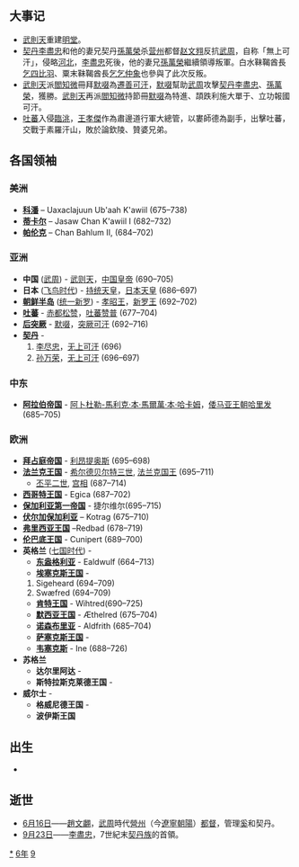 {{yearTOC|696|武周'''[[萬歲登封|萬歲登封]]二年'''，'''[[萬歲通天|萬歲通天]]元年'''}}

== 大事记 ==
*[[武則天|武則天]]重建[[明堂|明堂]]。
*[[契丹|契丹]][[李盡忠|李盡忠]]和他的妻兄契丹[[孫萬榮|孫萬榮]]杀[[营州|营州]]都督[[赵文翙|赵文翙]]反抗[[武周|武周]]，自称「無上可汗」，侵略[[河北|河北]]，[[李盡忠|李盡忠]]死後，他的妻兄[[孫萬榮|孫萬榮]]繼續領導叛軍。白水靺鞨酋長[[乞四比羽|乞四比羽]]、粟末靺鞨酋長[[乞乞仲象|乞乞仲象]]也參與了此次反叛。
*[[武則天|武則天]]派[[閻知微|閻知微]]冊拜[[默啜|默啜]]為[[遷善可汗|遷善可汗]]，[[默啜|默啜]]幫助[[武周|武周]]攻擊[[契丹|契丹]][[李盡忠|李盡忠]]、[[孫萬榮|孫萬榮]]，獲勝。[[武則天|武則天]]再派[[閻知微|閻知微]]持節冊[[默啜|默啜]]為特進、頡跌利施大單于、立功報國可汗。
*[[吐蕃|吐蕃]]入侵[[臨洮|臨洮]]，[[王孝傑|王孝傑]]作為肅邊道行軍大總管，以婁師德為副手，出擊吐蕃，交戰于素羅汗山，敗於論欽陵、贊婆兄弟。

== 各国领袖 ==
=== 美洲 ===
*'''[[科潘|科潘]]''' – Uaxaclajuun Ub'aah K'awiil (675–738)
*'''[[蒂卡尔|蒂卡尔]]''' – Jasaw Chan K'awiil I (682–732)
*'''[[帕伦克|帕伦克]]''' – Chan Bahlum II, (684–702)
===亚洲===
*'''中国''' ([[武周|武周]]) - [[武则天|武则天]]，[[中国皇帝|中国皇帝]] (690–705)
*'''日本''' ([[飞鸟时代|飞鸟时代]]) - [[持统天皇|持统天皇]]，[[日本天皇|日本天皇]] (686–697)
*'''[[朝鲜半岛|朝鲜半岛]]''' ([[统一新罗|统一新罗]]) - [[孝昭王|孝昭王]]，[[新罗君主列表|新罗王]] (692–702)
*'''[[吐蕃|吐蕃]]''' - [[赤都松赞|赤都松赞]]，[[吐蕃君主列表|吐蕃赞普]] (677–704)
*'''[[后突厥|后突厥]]''' - [[默啜|默啜]]，[[突厥可汗列表|突厥可汗]] (692–716)
*'''[[契丹|契丹]]''' - 
*#[[李尽忠|李尽忠]]，[[辽朝君主列表|无上可汗]] (696)
*#[[孙万荣|孙万荣]]，[[辽朝君主列表|无上可汗]] (696–697)
===中东===
*'''[[阿拉伯帝国|阿拉伯帝国]]''' - [[阿卜杜勒-馬利克·本·馬爾萬·本·哈卡姆|阿卜杜勒-馬利克·本·馬爾萬·本·哈卡姆]]，[[倭马亚王朝|倭马亚王朝]][[哈里发|哈里发]] (685–705)
===欧洲===
*'''[[拜占庭帝国|拜占庭帝国]]''' - [[利昂提奥斯|利昂提奥斯]] (695–698)
*'''[[法兰克王国|法兰克王国]]''' - [[希尔德贝尔特三世|希尔德贝尔特三世]], [[法兰克国王|法兰克国王]] (695–711)
**[[丕平二世|丕平二世]], [[宫相|宫相]] (687–714)
*'''[[西哥特王国|西哥特王国]]''' - Egica (687–702)
*'''[[保加利亚第一帝国|保加利亚第一帝国]]''' - 捷尔维尔(695–715)
*'''[[伏尔加保加利亚|伏尔加保加利亚]]''' – Kotrag (675–710)
*'''[[弗里西亚王国|弗里西亚王国]]''' –Redbad (678–719)
*'''[[伦巴底人|伦巴底王国]]''' - Cunipert (689–700)
*'''英格兰''' ([[七国时代|七国时代]]) - 
**'''[[东盎格利亚|东盎格利亚]]''' - Ealdwulf (664–713)
**'''[[埃塞克斯王国|埃塞克斯王国]]''' - 
*#Sigeheard (694–709)
*#Swæfred (694–709)
**'''[[肯特王国|肯特王国]]''' - Wihtred(690–725)
**'''[[默西亚王国|默西亚王国]]''' - Æthelred (675–704)
**'''[[诺森布里亚|诺森布里亚]]''' - Aldfrith (685–704)
**'''[[萨塞克斯王国|萨塞克斯王国]]''' - 
**'''[[韦塞克斯|韦塞克斯]]''' - Ine (688–726)
*'''苏格兰'''
**'''达尔里阿达''' - 
**'''斯特拉斯克莱德王国''' - 
*'''威尔士''' -
**'''格威尼德王国''' - 
**'''波伊斯王国'''

== 出生 ==
*

== 逝世 ==
{{Wikisource year mention}}
*[[6月16日|6月16日]]——[[趙文翽|趙文翽]]，[[武周|武周]]時代[[營州|營州]]（今[[遼寧|遼寧]][[朝阳市|朝陽]]）[[都督|都督]]，管理[[奚|奚]]和契丹。
*[[9月23日|9月23日]]——[[李盡忠|李盡忠]]，7世紀末[[契丹族|契丹族]]的首領。

[[Category:696年|*]]
[[Category:690年代|6年]]
[[Category:7世纪各年|9]]